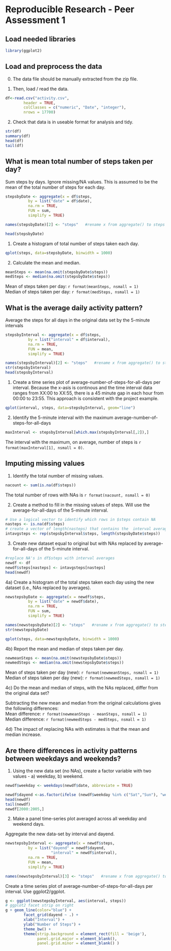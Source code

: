 # Reproducible Research - Peer Assessment 1

## Load needed libraries
```r
library(ggplot2)
```

## Load and preprocess the data
0) The data file should be manually extracted from the zip file. 

1) Then, load / read the data.
```r
df<-read.csv("activity.csv", 
        header = TRUE,
        colClasses = c("numeric", "Date", "integer"),
        nrows = 17700)
```

2) Check that data is in useable format for analysis and tidy.
```r
str(df)
summary(df)
head(df)
tail(df)
```

## What is mean total number of steps taken per day?
Sum steps by days. Ignore missing/NA values. This is assumed to be the mean of the total number of steps for each day.
```r
stepsbyDate <- aggregate(x = df$steps, 
          by = list("date" = df$date), 
          na.rm = TRUE,
          FUN = sum, 
          simplify = TRUE)

names(stepsbyDate)[2] <- "steps"   #rename x from aggregate() to steps

head(stepsbyDate)
```

1) Create a histogram of total number of steps taken each day.  
```r
qplot(steps, data=stepsbyDate, binwidth = 1000)
```

2) Calculate the mean and median.
```r
meanSteps <- mean(na.omit(stepsbyDate$steps))
medSteps <- median(na.omit(stepsbyDate$steps))
```
Mean of steps taken per day:  `r format(meanSteps, nsmall = 1)`  
Median of steps taken per day: `r format(medSteps, nsmall = 1)`

## What is the average daily activity pattern?
Average the steps for all days in the original data set by the 5-minute intervals

```r
stepsbyInterval <- aggregate(x = df$steps, 
          by = list("interval" = df$interval), 
          na.rm = TRUE,
          FUN = mean, 
          simplify = TRUE)

names(stepsbyInterval)[2] <- "steps"   #rename x from aggregate() to steps
str(stepsbyInterval)
head(stepsbyInterval)
```

1) Create a time series plot of average-number-of-steps-for-all-days per interval.  Because the x-asis is continous and the time interval data ranges from XX:00 to XX:55, there is a 45 minute gap in each hour from 00:00 to 23:55. This approach is consistent with the project example.
```r
qplot(interval, steps, data=stepsbyInterval, geom="line")
```

2) Identify the 5-minute interval with the maximum average-number-of-steps-for-all-days
```r
maxInterval <- stepsbyInterval[which.max(stepsbyInterval[,2]),]
```

The interval with the maximum, on average, number of steps is `r format(maxInterval[1], nsmall = 0)`.

## Imputing missing values
1) Identify the total number of missing values.
```r
nacount <- sum(is.na(df$steps))
```
The total number of rows with NAs is `r format(nacount, nsmall = 0)`

2) Create a method to fill in the missing values of steps. Will use the average-for-all-days of the 5-minute interval.
```r
# Use a logical vector to identify which rows in $steps contain NA
nasteps <- is.na(df$steps)
# create a vector of length(nasteps) that contains the  interval average by repeating the interval average vector by the number of days in the dataset
intavgsteps <- rep(stepsbyInterval$steps, length(stepsbyDate$steps))
```

3) Create new dataset equal to original but with NAs replaced by average-for-all-days of the 5-minute interval.
```r
#replace NA's in df$steps with interval averages
newdf <- df
newdf$steps[nasteps] <- intavgsteps[nasteps]
head(newdf)        
```

4a) Create a histogram of the total steps taken each day using the new dataset (i.e., NAs replaced by averages). 
```r
newstepsbyDate <- aggregate(x = newdf$steps, 
          by = list("date" = newdf$date), 
          na.rm = TRUE,
          FUN = sum, 
          simplify = TRUE)

names(newstepsbyDate)[2] <- "steps"   #rename x from aggregate() to steps
str(newstepsbyDate)
```

```r
qplot(steps, data=newstepsbyDate, binwidth = 1000)
```

4b) Report the mean and median of steps taken per day.
```r
newmeanSteps <- mean(na.omit(newstepsbyDate$steps))
newmedSteps <- median(na.omit(newstepsbyDate$steps))
```
Mean of steps taken per day (new):  `r format(newmeanSteps, nsmall = 1)`  
Median of steps taken per day (new): `r format(newmedSteps, nsmall = 1)`

4c) Do the mean and median of steps, with the NAs replaced, differ from the original data set?

Subtracting the new mean and median from the original calculations gives the following differences:  
Mean difference: `r format(newmeanSteps - meanSteps, nsmall = 1)`  
Median difference: `r format(newmedSteps - medSteps, nsmall = 1)`

4d) The impact of replacing NAs with estimates is that the mean and median increase.


## Are there differences in activity patterns between weekdays and weekends?

1) Using the new data set (no NAs), create a factor variable with two values - a) weekday, b) weekend.

```r
newdf$weekday <- weekdays(newdf$date, abbreviate = TRUE)

newdf$dayend <-as.factor(ifelse (newdf$weekday %in% c("Sat","Sun"), "weekend","weekday"))
head(newdf)
tail(newdf)
newdf[2000:2005,]
```

2) Make a panel time-series plot averaged across all weekday and weekend days. 

Aggregate the new data-set by interval and dayend.
```r
newstepsbyInterval <- aggregate(x = newdf$steps, 
          by = list("dayend" = newdf$dayend,
                    "interval" = newdf$interval),
          na.rm = TRUE,
          FUN = mean, 
          simplify = TRUE)

names(newstepsbyInterval)[3] <- "steps"   #rename x from aggregate() to steps
```

Create a time series plot of average-number-of-steps-for-all-days per interval. Use ggplot2/ggplot.

```r
g <- ggplot(newstepsbyInterval, aes(interval, steps))
# ggplot2 facet strip on right
g + geom_line(color="blue") + 
        facet_grid(dayend ~ .) + 
        xlab("Interval") + 
        ylab("Number of Steps") + 
        theme_bw() + 
        theme(strip.background = element_rect(fill = 'beige'), 
              panel.grid.major = element_blank(), 
              panel.grid.minor = element_blank() )
```

